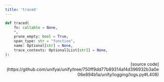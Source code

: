 ```yaml
---
title: 'traced'
---
```


```python
def traced(
    fn: callable = None,
    *,
    prune_empty: bool = True,
    span_type: str = "function",
    name: Optional[str] = None,
    trace_contexts: Optional[List[str]] = None,
):
```

<p align="right">[source code](https://github.com/unifyai/unify/tree/750ff9dd77b89314af4d396932b3a0e06e894b1a/unify/logging/logs.py#L408)</p>

